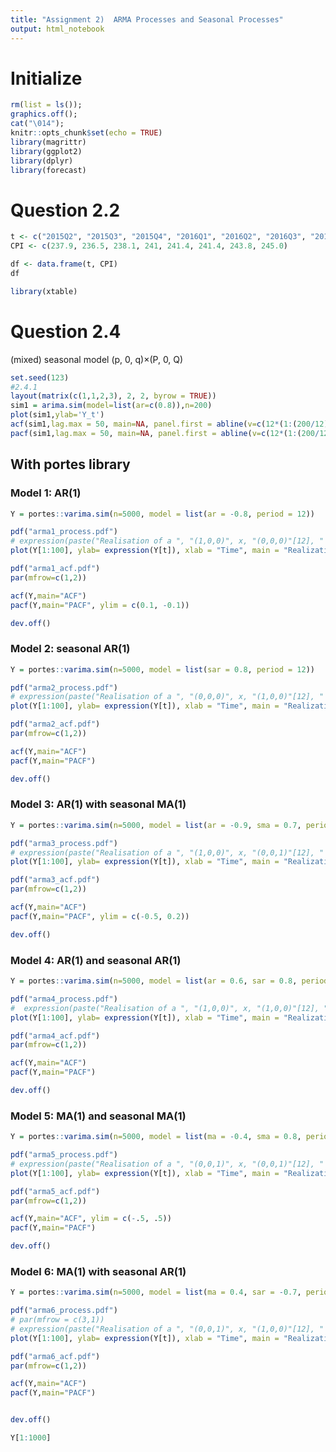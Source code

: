 ```yaml
---
title: "Assignment 2)  ARMA Processes and Seasonal Processes"
output: html_notebook
---
```


# Initialize
```r
rm(list = ls());
graphics.off();
cat("\014");
knitr::opts_chunk$set(echo = TRUE)
library(magrittr)
library(ggplot2)
library(dplyr)
library(forecast)
```

# Question 2.2
```r
t <- c("2015Q2", "2015Q3", "2015Q4", "2016Q1", "2016Q2", "2016Q3", "2016Q4", "2017Q1")
CPI <- c(237.9, 236.5, 238.1, 241, 241.4, 241.4, 243.8, 245.0)

df <- data.frame(t, CPI)
df

```
```r
library(xtable)
```


# Question 2.4
(mixed) seasonal model (p, 0, q)×(P, 0, Q)
```r
set.seed(123)
#2.4.1
layout(matrix(c(1,1,2,3), 2, 2, byrow = TRUE))
sim1 = arima.sim(model=list(ar=c(0.8)),n=200)
plot(sim1,ylab='Y_t')
acf(sim1,lag.max = 50, main=NA, panel.first = abline(v=c(12*(1:(200/12))), lty=2, col='blue'))
pacf(sim1,lag.max = 50, main=NA, panel.first = abline(v=c(12*(1:(200/12))),lty=2, col='blue'))
```




## With portes library


### Model 1: AR(1)

```r
Y = portes::varima.sim(n=5000, model = list(ar = -0.8, period = 12))

pdf("arma1_process.pdf")
# expression(paste("Realisation of a ", "(1,0,0)", x, "(0,0,0)"[12], " seasonal process with ", phi[1], " = -0.8"))
plot(Y[1:100], ylab= expression(Y[t]), xlab = "Time", main = "Realization of stochastic process", type = "l")

pdf("arma1_acf.pdf")
par(mfrow=c(1,2))

acf(Y,main="ACF")
pacf(Y,main="PACF", ylim = c(0.1, -0.1))

dev.off()
```


### Model 2: seasonal AR(1)

```r
Y = portes::varima.sim(n=5000, model = list(sar = 0.8, period = 12))

pdf("arma2_process.pdf")
# expression(paste("Realisation of a ", "(0,0,0)", x, "(1,0,0)"[12], " seasonal process with ", Phi[1], " = 0.8"))
plot(Y[1:100], ylab= expression(Y[t]), xlab = "Time", main = "Realization of stochastic process", type = "l")

pdf("arma2_acf.pdf")
par(mfrow=c(1,2))

acf(Y,main="ACF")
pacf(Y,main="PACF")

dev.off()
```


### Model 3: AR(1) with seasonal MA(1)

```r
Y = portes::varima.sim(n=5000, model = list(ar = -0.9, sma = 0.7, period = 12))

pdf("arma3_process.pdf")
# expression(paste("Realisation of a ", "(1,0,0)", x, "(0,0,1)"[12], " seasonal process with ", phi[1], " = -0.9 and ", Theta[1], " = 0.7"))
plot(Y[1:100], ylab= expression(Y[t]), xlab = "Time", main = "Realization of stochastic process", type = "l")

pdf("arma3_acf.pdf")
par(mfrow=c(1,2))

acf(Y,main="ACF")
pacf(Y,main="PACF", ylim = c(-0.5, 0.2))

dev.off()
```

### Model 4: AR(1) and seasonal AR(1) 

```r
Y = portes::varima.sim(n=5000, model = list(ar = 0.6, sar = 0.8, period = 12))

pdf("arma4_process.pdf")
#  expression(paste("Realisation of a ", "(1,0,0)", x, "(1,0,0)"[12], " seasonal process with ", phi[1], " = 0.6 and ", Phi[1], " = 0.8"))
plot(Y[1:100], ylab= expression(Y[t]), xlab = "Time", main = "Realization of stochastic process", type = "l")

pdf("arma4_acf.pdf")
par(mfrow=c(1,2))

acf(Y,main="ACF")
pacf(Y,main="PACF")

dev.off()
```

### Model 5: MA(1) and seasonal MA(1)

```r
Y = portes::varima.sim(n=5000, model = list(ma = -0.4, sma = 0.8, period = 12))

pdf("arma5_process.pdf")
# expression(paste("Realisation of a ", "(0,0,1)", x, "(0,0,1)"[12], " seasonal process with ", theta[1], " = -0.8 and ", Theta[1], " = 0.8"))
plot(Y[1:100], ylab= expression(Y[t]), xlab = "Time", main = "Realization of stochastic process", type = "l")

pdf("arma5_acf.pdf")
par(mfrow=c(1,2))

acf(Y,main="ACF", ylim = c(-.5, .5))
pacf(Y,main="PACF")

dev.off()
```


### Model 6: MA(1) with seasonal AR(1)

```r
Y = portes::varima.sim(n=5000, model = list(ma = 0.4, sar = -0.7, period = 12))

pdf("arma6_process.pdf")
# par(mfrow = c(3,1))
# expression(paste("Realisation of a ", "(0,0,1)", x, "(1,0,0)"[12], " seasonal process \n with ", theta[1], " = 0.4 and ", Phi[1], "=-0.7"))
plot(Y[1:100], ylab= expression(Y[t]), xlab = "Time", main = "Realization of stochastic process", type = "l")

pdf("arma6_acf.pdf")
par(mfrow=c(1,2))

acf(Y,main="ACF")
pacf(Y,main="PACF")


dev.off()
```


```r
Y[1:1000]
```

